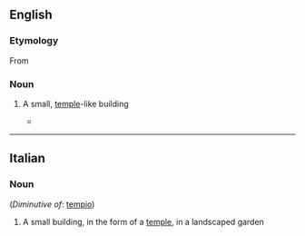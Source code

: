 ==English==

===Etymology===

From {{etyl|it|en}} {{term|lang=it|tempietto}}

===Noun===
{{en-noun}}

# {{context|architecture|lang=en}} A small, [[temple]]-like building
#*{{quote-news|2007|January 21|Christopher Gray|Bankers Trust: The Building Known for Its Ziggurat Top|New York Times|url=http://www.nytimes.com/2007/01/21/realestate/21scap.html
|passage=Trowbridge & Livingston designed a chubby granite tower in the neo-Classical style topped not by a '''tempietto''', a cupola or a spire — all used in previous high buildings — but a steep, massive pyramid of 24 steps. }}

----

==Italian==

===Noun===
{{it-noun||m||tempietti}}  (''Diminutive of'': [[tempio]])

# A small building, in the form of a [[temple]], in a landscaped garden